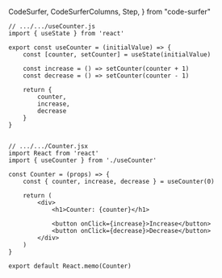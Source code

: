   CodeSurfer,
  CodeSurferColumns,
  Step,
} from "code-surfer"

<CodeSurfer>

```tsx showNumbers title="Custom Hooks"
// .../.../useCounter.js
import { useState } from 'react'

export const useCounter = (initialValue) => {
    const [counter, setCounter] = useState(initialValue)

    const increase = () => setCounter(counter + 1)
    const decrease = () => setCounter(counter - 1)

    return {
        counter,
        increase,
        decrease
    }
}


// .../.../Counter.jsx
import React from 'react'
import { useCounter } from './useCounter'

const Counter = (props) => {
    const { counter, increase, decrease } = useCounter(0)

    return (
        <div>
            <h1>Counter: {counter}</h1>

            <button onClick={increase}>Increase</button>
            <button onClick={decrease}>Decrease</button>
        </div>
    )
}

export default React.memo(Counter)
```

```diff 2
```

```diff 5
```

```diff 7:8
```

```diff 10:14
```

```diff 19:33
```

```diff 20
```

```diff 23
```

```diff 27
```

```diff 29:30
```

</CodeSurfer>
